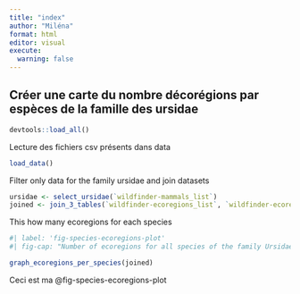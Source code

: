 ```yaml
---
title: "index"
author: "Miléna"
format: html
editor: visual
execute:
  warning: false
---
```


## Créer une carte du nombre décorégions par espèces de la famille des ursidae

```r
devtools::load_all()
```

Lecture des fichiers csv présents dans data

```r

load_data()
```

Filter only data for the family ursidae and join datasets

```r
ursidae <- select_ursidae(`wildfinder-mammals_list`)
joined <- join_3_tables(`wildfinder-ecoregions_list`, `wildfinder-ecoregions_species`, ursidae)

```

This how many ecoregions for each species

```r
#| label: 'fig-species-ecoregions-plot'
#| fig-cap: "Number of ecoregions for all species of the family Ursidae"

graph_ecoregions_per_species(joined)
```
Ceci est ma @fig-species-ecoregions-plot
